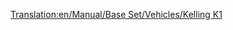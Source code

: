 [[Translation:en/Manual/Base Set/Vehicles/Kelling K1]]

{{es/Aeronaves|Nombre=Kelling K1
|Imagen=[[File:en/KellingK1.png|Kelling K1]]
|Precio=69.726 € (34.863 £)
|Velocidad=947 km/h (592 mph)
|Coste-anual=9.562 € (4,781 £)
|Diseño=2022
|Duración=22
|Capacidad=65 pasajeros y 18 sacos de correo
|
|Descripción=Avión Futurista. Kelling es una empresa desconocida.
|Vida-real=Ficticio
}}